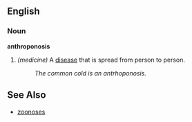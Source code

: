 ==English==
===Noun===
'''anthroponosis'''
# ''(medicine)'' A [[disease]] that is spread from person to person.
#:''The common cold is an antrhoponosis.''

==See Also==
*[[zoonoses]]